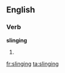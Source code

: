 ==English==

===Verb===
'''slinging'''

# {{present participle of|sling}}

[[fr:slinging]]
[[ta:slinging]]